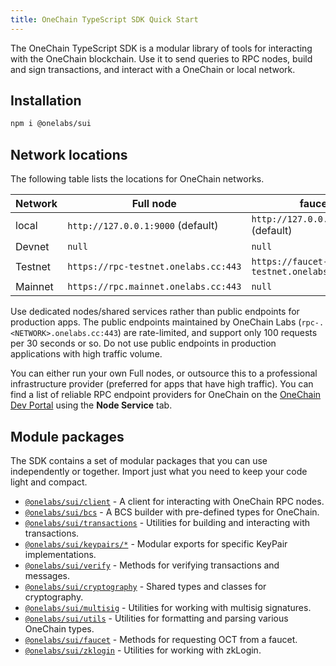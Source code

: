 ```yaml
---
title: OneChain TypeScript SDK Quick Start
---
```


The OneChain TypeScript SDK is a modular library of tools for interacting with the OneChain blockchain. Use it
to send queries to RPC nodes, build and sign transactions, and interact with a OneChain or local network.

## Installation

```sh npm2yarn
npm i @onelabs/sui
```

## Network locations

The following table lists the locations for OneChain networks.

| Network | Full node                             | faucet                                |
| ------- | ------------------------------------- | ------------------------------------- |
| local   | `http://127.0.0.1:9000` (default)     | `http://127.0.0.1:9123/gas` (default) |
| Devnet  | `null`                                | `null`    |
| Testnet | `https://rpc-testnet.onelabs.cc:443`  | `https://faucet-testnet.onelabs.cc`   |
| Mainnet | `https://rpc.mainnet.onelabs.cc:443`  | `null`                                |

<Callout type="warn">

Use dedicated nodes/shared services rather than public endpoints for production apps. The public
endpoints maintained by OneChain Labs (`rpc-.<NETWORK>.onelabs.cc:443`) are rate-limited, and support
only 100 requests per 30 seconds or so. Do not use public endpoints in production applications with
high traffic volume.

You can either run your own Full nodes, or outsource this to a professional infrastructure provider
(preferred for apps that have high traffic). You can find a list of reliable RPC endpoint providers
for OneChain on the [OneChain Dev Portal](https://sui.io/developers#dev-tools) using the **Node Service** tab.

</Callout>

## Module packages

The SDK contains a set of modular packages that you can use independently or together. Import just
what you need to keep your code light and compact.

- [`@onelabs/sui/client`](/typescript/sui-client) - A client for interacting with OneChain RPC nodes.
- [`@onelabs/sui/bcs`](/typescript/bcs) - A BCS builder with pre-defined types for OneChain.
- [`@onelabs/sui/transactions`](/typescript/transaction-building/basics) - Utilities for building and
  interacting with transactions.
- [`@onelabs/sui/keypairs/*`](/typescript/cryptography/keypairs) - Modular exports for specific
  KeyPair implementations.
- [`@onelabs/sui/verify`](/typescript/cryptography/keypairs#verifying-signatures-without-a-key-pair) -
  Methods for verifying transactions and messages.
- [`@onelabs/sui/cryptography`](/typescript/cryptography/keypairs) - Shared types and classes for
  cryptography.
- [`@onelabs/sui/multisig`](/typescript/cryptography/multisig) - Utilities for working with multisig
  signatures.
- [`@onelabs/sui/utils`](/typescript/utils) - Utilities for formatting and parsing various OneChain types.
- [`@onelabs/sui/faucet`](/typescript/faucet) - Methods for requesting OCT from a faucet.
- [`@onelabs/sui/zklogin`](/typescript/zklogin) - Utilities for working with zkLogin.

